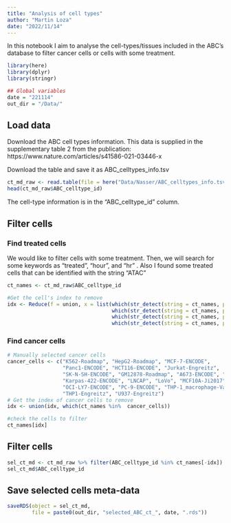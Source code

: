 ```yaml
---
title: "Analysis of cell types"
author: "Martin Loza"
date: "2022/11/14"
---
```


In this notebook I aim to analyse the cell-types/tissues included in the ABC's database to filter cancer cells or cells with some treatment. 

```r
library(here)
library(dplyr)
library(stringr)

## Global variables
date = "221114"
out_dir = "/Data/"
```

## Load data

Download the ABC cell types information. This data is supplied in the supplementary table 2 from the publication: https://www.nature.com/articles/s41586-021-03446-x

Download the table and save it as ABC_celltypes_info.tsv

```r
ct_md_raw <- read.table(file = here("Data/Nasser/ABC_celltypes_info.tsv"), sep = "\t", header = TRUE)
head(ct_md_raw$ABC_celltype_id)
```

The cell-type information is in the "ABC_celltype_id" column.

## Filter cells 

### Find treated cells 

We would like to filter cells with some treatment.
Then, we will search for some keywords as "treated", "hour", and "hr" .
Also I found some treated cells that can be identified with the string "ATAC"

```r
ct_names <- ct_md_raw$ABC_celltype_id
```

```r
#Get the cell's index to remove
idx <- Reduce(f = union, x = list(which(str_detect(string = ct_names, pattern = "treated")),
                                  which(str_detect(string = ct_names, pattern = "hour")),
                                  which(str_detect(string = ct_names, pattern = "hr-")),
                                  which(str_detect(string = ct_names, pattern = "ATAC"))))

```

### Find cancer cells 

```r
# Manually selected cancer cells 
cancer_cells <- c("K562-Roadmap", "HepG2-Roadmap", "MCF-7-ENCODE",
                  "Panc1-ENCODE", "HCT116-ENCODE", "Jurkat-Engreitz",
                  "SK-N-SH-ENCODE", "GM12878-Roadmap", "A673-ENCODE", "BJAB-Engreitz", "HAP1", "HT29", "HeLa-S3-Roadmap",
                  "Karpas-422-ENCODE", "LNCAP", "LoVo", "MCF10A-Ji2017", "MDA-MB-231", "MM.1S-ENCODE", "NCCIT", 
                  "OCI-LY7-ENCODE", "PC-9-ENCODE", "THP-1_macrophage-VanBortle2017", "THP-1_monocyte-VanBortle2017",
                  "THP1-Engreitz", "U937-Engreitz")
# Get the index of cancer cells to remove
idx <- union(idx, which(ct_names %in%  cancer_cells))
```

```r
#check the cells to filter
ct_names[idx]
```

## Filter cells 

```r
sel_ct_md <- ct_md_raw %>% filter(ABC_celltype_id %in% ct_names[-idx])
sel_ct_md$ABC_celltype_id
```

## Save selected cells meta-data

```r
saveRDS(object = sel_ct_md, 
        file = paste0(out_dir, "selected_ABC_ct_", date, ".rds"))
```

